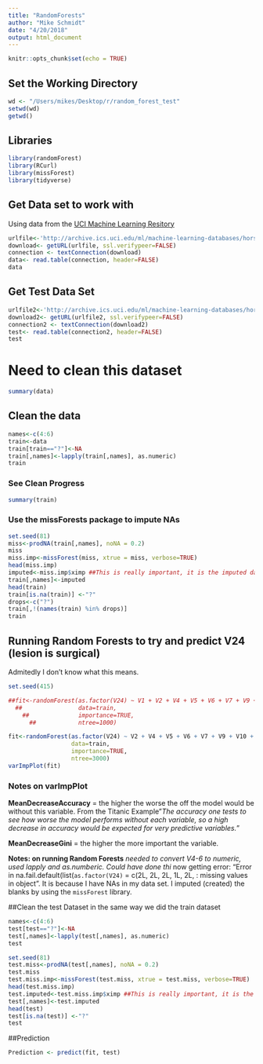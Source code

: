 ```yaml
---
title: "RandomForests"
author: "Mike Schmidt"
date: "4/20/2018"
output: html_document
---
```


```r
knitr::opts_chunk$set(echo = TRUE)
```

## Set the Working Directory
```r
wd <- "/Users/mikes/Desktop/r/random_forest_test"
setwd(wd)
getwd()
```

## Libraries
```r
library(randomForest)
library(RCurl)
library(missForest)
library(tidyverse)
```


## Get Data set to work with
Using data from the [UCI Machine Learning Resitory](http://archive.ics.uci.edu/ml/datasets)
```r
urlfile<-'http://archive.ics.uci.edu/ml/machine-learning-databases/horse-colic/horse-colic.data'
download<- getURL(urlfile, ssl.verifypeer=FALSE)
connection <- textConnection(download)
data<- read.table(connection, header=FALSE)
data
```
## Get Test Data Set
```r
urlfile2<-'http://archive.ics.uci.edu/ml/machine-learning-databases/horse-colic/horse-colic.test'
download2<- getURL(urlfile2, ssl.verifypeer=FALSE)
connection2 <- textConnection(download2)
test<- read.table(connection2, header=FALSE)
test
```

# Need to clean this dataset
```r
summary(data)
```
## Clean the data 
```r
names<-c(4:6)
train<-data
train[train=="?"]<-NA
train[,names]<-lapply(train[,names], as.numeric)
train
```
### See Clean Progress
```r
summary(train)
```


### Use the missForests package to impute NAs

```r
set.seed(81)
miss<-prodNA(train[,names], noNA = 0.2)
miss
miss.imp<-missForest(miss, xtrue = miss, verbose=TRUE)
head(miss.imp)
imputed<-miss.imp$ximp ##This is really important, it is the imputed datat that is in a dataframe
train[,names]<-imputed
head(train)
train[is.na(train)] <-"?"
drops<-c("?")
train[,!(names(train) %in% drops)]
train
```



## Running Random Forests to try and predict V24 (lesion is surgical)
Admitedly I don't know what this means. 
```r
set.seed(415)

##fit<-randomForest(as.factor(V24) ~ V1 + V2 + V4 + V5 + V6 + V7 + V9 + V10 + V11,
  ##                data=train,
    ##              importance=TRUE,
      ##            ntree=1000)

fit<-randomForest(as.factor(V24) ~ V2 + V4 + V5 + V6 + V7 + V9 + V10 + V11 + V12 + V13 +V14 + V15 + V17 + V18,
                  data=train,
                  importance=TRUE,
                  ntree=3000)
varImpPlot(fit)
```


### Notes on varImpPlot

**MeanDecreaseAccuracy** = the higher the worse the off the model would be without this variable. From the Titanic Example"*The accuracy one tests to see how worse the model performs without each variable, so a high decrease in accuracy would be expected for very predictive variables.*"

**MeanDecreaseGini** = the higher the more important the variable. 

**Notes: on running Random Forests**
*needed to convert V4-6 to numeric, used lapply and as.numberic.  Could have done thi
*now getting error: "Error in na.fail.default(list(`as.factor(V24)` = c(2L, 2L, 2L, 1L, 2L, : missing values in object".  It is because I have NAs in my data set.  I imputed (created) the blanks by using the `missForest` library.



##Clean the test Dataset in the same way we did the train dataset
```r
names<-c(4:6)
test[test=="?"]<-NA
test[,names]<-lapply(test[,names], as.numeric)
test

set.seed(81)
test.miss<-prodNA(test[,names], noNA = 0.2)
test.miss
test.miss.imp<-missForest(test.miss, xtrue = test.miss, verbose=TRUE)
head(test.miss.imp)
test.imputed<-test.miss.imp$ximp ##This is really important, it is the imputed datat that is in a dataframe
test[,names]<-test.imputed
head(test)
test[is.na(test)] <-"?"
test
```

##Prediction
```r
Prediction <- predict(fit, test)
```



